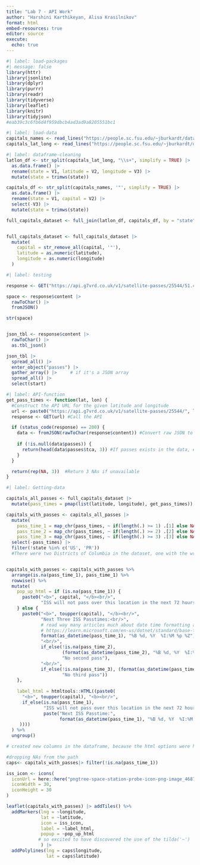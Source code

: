 ```yaml
---
title: "Lab 7 - API Work"
author: "Harshini Karthikeyan, Alisa Krasilnikov"
format: html
embed-resources: true
editor: source
execute: 
  echo: true
---
```


```r
#| label: load-packages
#| message: false
library(httr)
library(jsonlite)
library(dplyr)
library(purrr)
library(readr)
library(tidyverse)
library(leaflet)
library(knitr)
library(tidyjson)
#eab39c3c6fb6d4f959dbcb4ad3ad9a8205551bc1

```

```r
#| label: load-data
capitals_names <- read_lines("https://people.sc.fsu.edu/~jburkardt/datasets/states/state_capitals_name.txt")
capitals_lat_long <- read_lines("https://people.sc.fsu.edu/~jburkardt/datasets/states/state_capitals_ll.txt")
```

```r
#| label: dataframe-cleaning
latlon_df <- str_split(capitals_lat_long, "\\s+", simplify = TRUE) |>  
  as.data.frame() |> 
  rename(state = V1, latitude = V2, longitude = V3) |> 
  mutate(state = trimws(state))

capitals_df <- str_split(capitals_names, '"', simplify = TRUE) |>  
  as.data.frame() |> 
  rename(state = V1, capital = V2) |> 
  select(-V3) |> 
  mutate(state = trimws(state))

full_capitals_dataset <- full_join(latlon_df, capitals_df, by = "state")


full_capitals_dataset <- full_capitals_dataset |> 
  mutate(
    capital = str_remove_all(capital, '"'),
    latitude = as.numeric(latitude),
    longitude = as.numeric(longitude)
  )
```


```r
#| label: testing

response <- GET("https://api.g7vrd.co.uk/v1/satellite-passes/25544/51.45/-2.5833.json")

space <- response$content |> 
  rawToChar() |>  
  fromJSON()

str(space)


json_tbl <- response$content |> 
  rawToChar() |> 
  as.tbl_json()

json_tbl |>  
  spread_all() |> 
  enter_object("passes") |> 
  gather_array() |>     # if it's a JSON array
  spread_all() |> 
  select(start)
```

```r
#| label: API-function
get_pass_times <- function(lat, lon) {
  #Construct the API URL for the given latitude and longitude
  url <- paste0("https://api.g7vrd.co.uk/v1/satellite-passes/25544/", lat, "/", lon, ".json")
  response <- GET(url) #Call the API 

  if (status_code(response) == 200) {
    data <- fromJSON(rawToChar(response$content)) #Convert raw JSON to useable form
    
    if (!is.null(data$passes)) {
      return(head(data$passes$tca, 3)) #If passes exists in the data, extract first three pass times. Note that these are ordered descending, so it should get the earliest three times.
    }
  }

  return(rep(NA, 3))  #Return 3 NAs if unavailable
}
```


```r
#| label: Getting-data

capitals_all_passes <- full_capitals_dataset |> 
  mutate(pass_times = pmap(list(latitude, longitude), get_pass_times))

capitals_with_passes <- capitals_all_passes |> 
  mutate(
    pass_time_1 = map_chr(pass_times, ~ if(length(.) >= 1) .[1] else NA), 
    pass_time_2 = map_chr(pass_times, ~ if(length(.) >= 2) .[2] else NA),
    pass_time_3 = map_chr(pass_times, ~ if(length(.) >= 3) .[3] else NA)) |>
  select(-pass_times) |>
  filter(!state %in% c('US', 'PR'))
  #There were two Districts of Columbia in the dataset, one with the wrong latitude, so we dropped the other DC and San Juan of Puerto Rico(not sure why this was showing up).



```

```r

capitals_with_passes <- capitals_with_passes %>%
  arrange(is.na(pass_time_1), pass_time_1) %>%
  rowwise() %>%
  mutate(
    pop_up_html = if (is.na(pass_time_1)) {
      paste0("<b>", capital, "</b><br/>",
             "ISS will not pass over this location in the next 72 hours")
    } else {
      paste0("<b>", toupper(capital), "</b><br/>",
             "Next Three ISS Passtimes:<br/>",
             # read way many articles much about date time formatting and functions, but so happy with how it looks now
             # https://learn.microsoft.com/en-us/dotnet/standard/base-types/standard-date-and-time-format-strings
             format(as_datetime(pass_time_1), "%B %d, %Y  %I:%M %p %Z"),
             "<br/>",
             if_else(!is.na(pass_time_2),
                     (format(as_datetime(pass_time_2), "%B %d, %Y  %I:%M %p %Z")),
                     "No second pass"),
             "<br/>",
             if_else(!is.na(pass_time_3), (format(as_datetime(pass_time_3), "%B %d, %Y  %I:%M %p %Z")), 
                     "No third pass"))
    },  
    
    label_html = htmltools::HTML((paste0(
      "<b>", toupper(capital), "<b><br/>",
      if_else(is.na(pass_time_1),
              "ISS will not pass over this location in the next 72 hours",
              paste("Next ISS Passtime:",
                    format(as_datetime(pass_time_1), "%B %d, %Y  %I:%M %p %Z"))
     ))))
  ) %>%
  ungroup()

# created new columns in the dataframe, because the html options were having issues running within the leaflet plot and to make the code for the plot cleaner
```

```r
#dropping NAs from the path
caps<- capitals_with_passes|> filter(!is.na(pass_time_1))

```



```r
iss_icon <- icons(
  iconUrl = here::here("pngtree-space-station-probe-icon-png-image_4687961.png"), 
  iconWidth = 30, 
  iconHeight = 30
)

leaflet(capitals_with_passes) |> addTiles() %>%
  addMarkers(lng = ~longitude,
             lat = ~latitude,
             icon = iss_icon,
             label = ~label_html,
             popup = ~pop_up_html
            # so excited to have discovered the use of the tilda('~')
             ) |>
  addPolylines(lng = caps$longitude,
               lat = caps$latitude)

```

